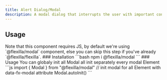 ```yaml
---
title: Alert Dialog/Modal
description: A modal dialog that interrupts the user with important content and expects a response.
---
```


<ComponentPreview name="alert-dialog/Default"/>

## Usage

<Callout type="note">
Note that this component requires JS, by default we're using `@flexilla/modal` component, else you can skip this step if you've already `@flexilla/flexilla`.
</Callout>

<Steps>
<Step>
### Installation
<BlockCode shellStyle>
```bash
npm i @flexilla/modal
```
</BlockCode>
</Step>
<Step>
### Usage
You can globaly init all Modal all init separately every modal Element
<BlockCode>
```js
import { Modal } from "@flexilla/modal"
// init modal for all Element with data-fx-modal attribute
Modal.autoInit() 
```
</BlockCode>
</Step>
</Steps>
